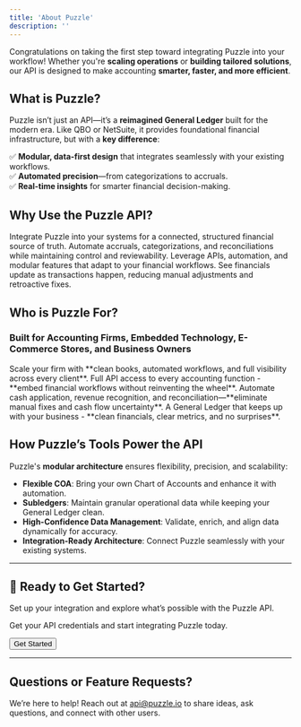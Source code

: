 ```yaml
---
title: 'About Puzzle'
description: ''
---
```

Congratulations on taking the first step toward integrating Puzzle into your workflow! Whether you're **scaling operations** or **building tailored solutions**, our API is designed to make accounting **smarter, faster, and more efficient**.

## What is Puzzle?

Puzzle isn’t just an API—it’s a **reimagined General Ledger** built for the modern era. Like QBO or NetSuite, it provides foundational financial infrastructure, but with a **key difference**:  

✅ **Modular, data-first design** that integrates seamlessly with your existing workflows.  
✅ **Automated precision**—from categorizations to accruals.  
✅ **Real-time insights** for smarter financial decision-making.  

## Why Use the Puzzle API?

<AccordionGroup>
  <Accordion icon="puzzle-piece" title="Unified Financial Data">
    Integrate Puzzle into your systems for a connected, structured financial source of truth.
  </Accordion>
  <Accordion icon="bolt" title="Just Enough Automations">
    Automate accruals, categorizations, and reconciliations while maintaining control and reviewability.
  </Accordion>
  <Accordion icon="wrench" title="Built for Developers & Accountants">
    Leverage APIs, automation, and modular features that adapt to your financial workflows.
  </Accordion>
  <Accordion icon="chart-line-up" title="Timely and Relevant Insights">
    See financials update as transactions happen, reducing manual adjustments and retroactive fixes.
  </Accordion>
</AccordionGroup>

## Who is Puzzle For?

### Built for Accounting Firms, Embedded Technology, E-Commerce Stores, and Business Owners

<CardGroup>

<Card title="Accounting Firms" icon="briefcase" href="#for-accounting-firms">
  Scale your firm with **clean books, automated workflows, and full visibility across every client**.
</Card>

<Card title="Embedded Tech" icon="database" href="#for-tech-partners">
  Full API access to every accounting function - **embed financial workflows without reinventing the wheel**.
</Card>

<Card title="E-Commerce" icon="cart-shopping" href="#for-ecommerce">
  Automate cash application, revenue recognition, and reconciliation—**eliminate manual fixes and cash flow uncertainty**.
</Card>

<Card title="Business Owners" icon="building" href="#for-business-owners">
  A General Ledger that keeps up with your business - **clean financials, clear metrics, and no surprises**.
</Card>

</CardGroup>

## How Puzzle’s Tools Power the API

Puzzle's **modular architecture** ensures flexibility, precision, and scalability:

- **Flexible COA**: Bring your own Chart of Accounts and enhance it with automation.
- **Subledgers**: Maintain granular operational data while keeping your General Ledger clean.
- **High-Confidence Data Management**: Validate, enrich, and align data dynamically for accuracy.
- **Integration-Ready Architecture**: Connect Puzzle seamlessly with your existing systems.

---

## **🚀 Ready to Get Started?**
Set up your integration and explore what’s possible with the Puzzle API.

<Callout title="Request API Access" icon="rocket">
  Get your API credentials and start integrating Puzzle today.
</Callout>

<Button href="/getting-started" variant="primary">Get Started</Button>

---

## Questions or Feature Requests?

We’re here to help! Reach out at [api@puzzle.io](mailto:api@puzzle.io) to share ideas, ask questions, and connect with other users.
